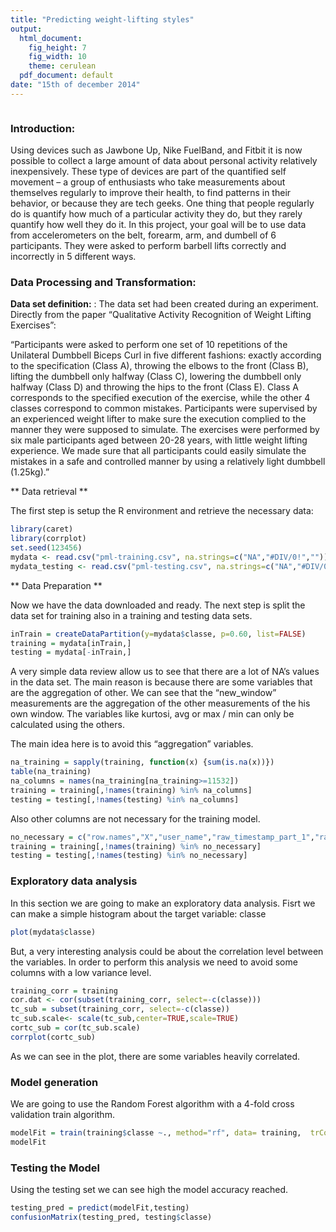 ```yaml
---
title: "Predicting weight-lifting styles"
output:
  html_document:
    fig_height: 7
    fig_width: 10
    theme: cerulean
  pdf_document: default
date: "15th of december 2014"
---
```


<!-- For more info on RMarkdown see http://rmarkdown.rstudio.com/ -->

<!-- Enter the code required to load your data in the space below. The data will be loaded but the line of code won't show up in your write up (echo=FALSE) in order to save space-->
```r

```

<!-- In the remainder of the document, add R code chunks as needed -->

### Introduction:
Using devices such as Jawbone Up, Nike FuelBand, and Fitbit it is now possible to collect a large amount of data about personal activity relatively inexpensively. These type of devices are part of the quantified self movement – a group of enthusiasts who take measurements about themselves regularly to improve their health, to find patterns in their behavior, or because they are tech geeks. One thing that people regularly do is quantify how much of a particular activity they do, but they rarely quantify how well they do it. In this project, your goal will be to use data from accelerometers on the belt, forearm, arm, and dumbell of 6 participants. They were asked to perform barbell lifts correctly and incorrectly in 5 different ways.


### Data Processing and Transformation:

**Data set definition:** :
The data set had been created during an experiment. Directly from the paper "Qualitative Activity Recognition of Weight Lifting Exercises":

"Participants were asked to perform one set of 10 repetitions
of the Unilateral Dumbbell Biceps Curl in five different fashions:
exactly according to the specification (Class A), throwing
the elbows to the front (Class B), lifting the dumbbell
only halfway (Class C), lowering the dumbbell only halfway
(Class D) and throwing the hips to the front (Class E). Class
A corresponds to the specified execution of the exercise,
while the other 4 classes correspond to common mistakes.
Participants were supervised by an experienced weight lifter
to make sure the execution complied to the manner they
were supposed to simulate. The exercises were performed by
six male participants aged between 20-28 years, with little
weight lifting experience. We made sure that all participants
could easily simulate the mistakes in a safe and controlled
manner by using a relatively light dumbbell (1.25kg).
"


** Data retrieval **

The first step is setup the R environment and retrieve the necessary data:

```r
library(caret)
library(corrplot)
set.seed(123456)
mydata <- read.csv("pml-training.csv", na.strings=c("NA","#DIV/0!",""))
mydata_testing <- read.csv("pml-testing.csv", na.strings=c("NA","#DIV/0!",""))
```


** Data Preparation **

Now we have the data downloaded and ready. The next step is split the data set for training also in a training and testing data sets.

```r
inTrain = createDataPartition(y=mydata$classe, p=0.60, list=FALSE)
training = mydata[inTrain,]
testing = mydata[-inTrain,]
```

A very simple data review allow us to see that there are a lot of NA's values in the data set. The main reason is because there are some variables that are the aggregation of other. We can see that the "new_window" measurements are the aggregation of the other measurements of the his own window. The variables like kurtosi, avg or max / min can only be calculated using the others. 

The main idea here is to avoid this "aggregation" variables.

```r
na_training = sapply(training, function(x) {sum(is.na(x))})
table(na_training)
na_columns = names(na_training[na_training>=11532])
training = training[,!names(training) %in% na_columns]
testing = testing[,!names(testing) %in% na_columns]
```

Also other columns are not necessary for the training model.

```r
no_necessary = c("row.names","X","user_name","raw_timestamp_part_1","raw_timestamp_part_2","cvtd_timestamp","new_window","num_window","amplitude_yaw_belt","amplitude_yaw_dumbbell","amplitude_yaw_forearm")
training = training[,!names(training) %in% no_necessary]
testing = testing[,!names(testing) %in% no_necessary]
```



### Exploratory data analysis###

In this section we are going to make an exploratory data analysis. Fisrt we can make a simple histogram about the target variable: classe

```r
plot(mydata$classe)
```

But, a very interesting analysis could be about the correlation level between the variables. In order to perform this analysis we need to avoid some columns with a low variance level.


```r
training_corr = training
cor.dat <- cor(subset(training_corr, select=-c(classe)))
tc_sub = subset(training_corr, select=-c(classe))
tc_sub.scale<- scale(tc_sub,center=TRUE,scale=TRUE)
cortc_sub = cor(tc_sub.scale)
corrplot(cortc_sub)
```


As we can see in the plot, there are some variables heavily correlated.


### Model generation ###

We are going to use the Random Forest algorithm with a 4-fold cross validation train algorithm.

```r
modelFit = train(training$classe ~., method="rf", data= training,  trControl = trainControl(method = "cv", number = 4, allowParallel = TRUE))
modelFit
```


### Testing the Model ###

Using the testing set we can see high the model accuracy reached.

```r
testing_pred = predict(modelFit,testing)
confusionMatrix(testing_pred, testing$classe)
```





